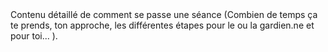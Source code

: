 
<div className="flex">
  <span className="text-2xl pr-2">
    <IoIosArrowDropright />
  </span>
  <section>
    Contenu détaillé de comment se passe une séance (Combien de temps ça te
    prends, ton approche, les différentes étapes pour le ou la gardien.ne et
    pour toi... ).
  </section>
</div>
